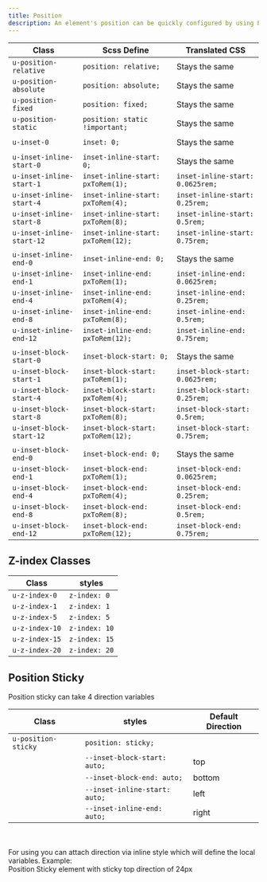 ```yaml
---
title: Position
description: An element's position can be quickly configured by using Position classes.
---
```


| Class                    | Scss Define                       | Translated CSS                   |
| ------------------------ | --------------------------------- | -------------------------------- |
| `u-position-relative`    | `position: relative;`             | Stays the same                   |
| `u-position-absolute`    | `position: absolute;`             | Stays the same                   |
| `u-position-fixed   `    | `position: fixed;`                | Stays the same                   |
| `u-position-static`      | `position: static !important;`    | Stays the same                   |
|                          |                                   |                                  |
| `u-inset-0`              | `inset: 0;`                       | Stays the same                   |
|                          |                                   |                                  |
| `u-inset-inline-start-0` | `inset-inline-start: 0;`          | Stays the same                   |
| `u-inset-inline-start-1` | `inset-inline-start: pxToRem(1);` | `inset-inline-start: 0.0625rem;` |
| `u-inset-inline-start-4` | `inset-inline-start: pxToRem(4);` | `inset-inline-start: 0.25rem;`   |
| `u-inset-inline-start-8` | `inset-inline-start: pxToRem(8);` | `inset-inline-start: 0.5rem;`    |
| `u-inset-inline-start-12`| `inset-inline-start: pxToRem(12);`| `inset-inline-start: 0.75rem;`   |
|                          |                                   |                                  |
| `u-inset-inline-end-0`   | `inset-inline-end: 0;`            | Stays the same                   |
| `u-inset-inline-end-1`   | `inset-inline-end: pxToRem(1);`   | `inset-inline-end: 0.0625rem;`   |
| `u-inset-inline-end-4`   | `inset-inline-end: pxToRem(4);`   | `inset-inline-end: 0.25rem;`     |
| `u-inset-inline-end-8`   | `inset-inline-end: pxToRem(8);`   | `inset-inline-end: 0.5rem;`      |
| `u-inset-inline-end-12`  | `inset-inline-end: pxToRem(12);`  | `inset-inline-end: 0.75rem;`     |
|                          |                                   |                                  |
| `u-inset-block-start-0`  | `inset-block-start: 0;`           | Stays the same                   |
| `u-inset-block-start-1`  | `inset-block-start: pxToRem(1);`  | `inset-block-start: 0.0625rem;`  |
| `u-inset-block-start-4`  | `inset-block-start: pxToRem(4);`  | `inset-block-start: 0.25rem;`    |
| `u-inset-block-start-8`  | `inset-block-start: pxToRem(8);`  | `inset-block-start: 0.5rem;`     |
| `u-inset-block-start-12` | `inset-block-start: pxToRem(12);` | `inset-block-start: 0.75rem;`    |
|                          |                                   |                                  |
| `u-inset-block-end-0`    | `inset-block-end: 0;`             | Stays the same                   |
| `u-inset-block-end-1`    | `inset-block-end: pxToRem(1);`    | `inset-block-end: 0.0625rem;`    |
| `u-inset-block-end-4`    | `inset-block-end: pxToRem(4);`    | `inset-block-end: 0.25rem;`      |
| `u-inset-block-end-8`    | `inset-block-end: pxToRem(8);`    | `inset-block-end: 0.5rem;`       |
| `u-inset-block-end-12`   | `inset-block-end: pxToRem(12);`   | `inset-block-end: 0.75rem;`      |

## Z-index Classes

| Class               | styles                        |
| ------------------- | ----------------------------- |
| `u-z-index-0`       | `z-index: 0`                  |
| `u-z-index-1`       | `z-index: 1`                  |
| `u-z-index-5`       | `z-index: 5`                  |
| `u-z-index-10`      | `z-index: 10`                 |
| `u-z-index-15`      | `z-index: 15`                 |
| `u-z-index-20`      | `z-index: 20`                 |

## Position Sticky

Position sticky can take 4 direction variables

| Class               | styles                        | Default Direction |
| ------------------- | ----------------------------- | ----------------- |
| `u-position-sticky` | `position: sticky;`           |                   |
|                     | `--inset-block-start: auto;`  | top               |
|                     | `--inset-block-end: auto;`    | bottom            |
|                     | `--inset-inline-start: auto;` | left              |
|                     | `--inset-inline-end: auto;`   | right             |

<br />
<br />
For using you can attach direction via inline style which will define the local
variables. Example:

<CodePreview>
  <section class="u-position-sticky" style="--inset-block-start:3rem;">
    Position Sticky element with sticky top direction of 24px
  </section>
</CodePreview>

